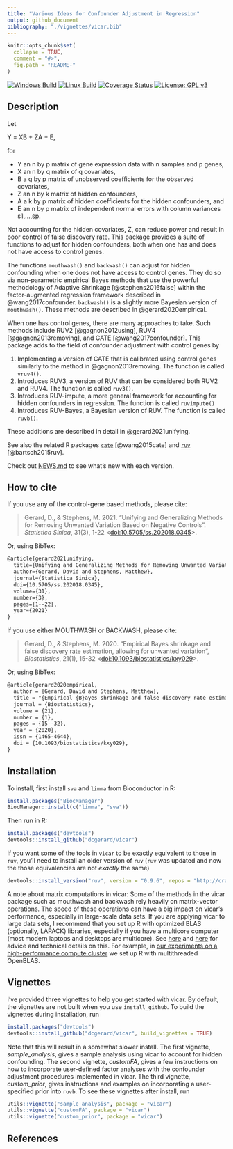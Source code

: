 ```yaml
---
title: "Various Ideas for Confounder Adjustment in Regression"
output: github_document
bibliography: "./vignettes/vicar.bib"
---
```


<!-- README.md is generated from README.Rmd. Please edit that file -->

```r
knitr::opts_chunk$set(
  collapse = TRUE,
  comment = "#>",
  fig.path = "README-"
)
```

[![Windows Build](https://ci.appveyor.com/api/projects/status/github/dcgerard/vicar?branch=master&svg=true)](https://ci.appveyor.com/project/dcgerard/vicar)
[![Linux Build](https://travis-ci.org/dcgerard/vicar.svg?branch=master)](https://travis-ci.org/dcgerard/vicar)
[![Coverage Status](https://coveralls.io/repos/github/dcgerard/vicar/badge.svg?branch=master)](https://coveralls.io/github/dcgerard/vicar?branch=master)
[![License: GPL v3](https://img.shields.io/badge/License-GPL%20v3-blue.svg)](https://www.gnu.org/licenses/gpl-3.0)


## Description
Let

Y = XB + ZA + E,

for

* Y an n by p matrix of gene expression data with n samples and p genes,
* X an n by q matrix of q covariates,
* B a q by p matrix of unobserved coefficients for the observed covariates,
* Z an n by k matrix of hidden confounders,
* A a k by p matrix of hidden coefficients for the hidden confounders, and
* E an n by p matrix of independent normal errors with column variances s1,...,sp.

Not accounting for the hidden covariates, Z, can reduce power and
result in poor control of false discovery rate. This package provides
a suite of functions to adjust for hidden confounders, both when one
has and does not have access to control genes.

The functions `mouthwash()` and `backwash()` can adjust for hidden confounding when one
does not have access to control genes. They do so via non-parametric
empirical Bayes methods that use the powerful methodology of Adaptive
Shrinkage [@stephens2016false] within the factor-augmented regression
framework described in @wang2017confounder. `backwash()` is a slightly more 
Bayesian version of `mouthwash()`. These methods are described in
@gerard2020empirical.

When one has control genes, there are many approaches to take. Such
methods include RUV2 [@gagnon2012using], RUV4 [@gagnon2013removing],
and CATE [@wang2017confounder]. This package adds to the field of
confounder adjustment with control genes by

1. Implementing a version of CATE that is calibrated using control genes similarly to the method in @gagnon2013removing. The function is called `vruv4()`.
2. Introduces RUV3, a version of RUV that can be considered both RUV2 and RUV4. The function is called `ruv3()`.
3. Introduces RUV-impute, a more general framework for accounting for hidden confounders in regression. The function is called `ruvimpute()`
4. Introduces RUV-Bayes, a Bayesian version of RUV. The function is called `ruvb()`.

These additions are described in detail in @gerard2021unifying.

See also the related R packages
[`cate`](https://cran.r-project.org/package=cate)
[@wang2015cate] and
[`ruv`](https://cran.r-project.org/package=ruv)
[@bartsch2015ruv].

Check out [NEWS.md](NEWS.md) to see what's new with each version.

## How to cite

If you use any of the control-gene based methods, please cite:

> Gerard, D., & Stephens, M. 2021. "Unifying and Generalizing Methods for Removing Unwanted Variation Based on Negative Controls". *Statistica Sinica*, 31(3), 1-22 <[doi:10.5705/ss.202018.0345](https://doi.org/10.5705/ss.202018.0345)>.

Or, using BibTex:
``` tex
@article{gerard2021unifying,
  title={Unifying and Generalizing Methods for Removing Unwanted Variation Based on Negative Controls},
  author={Gerard, David and Stephens, Matthew},
  journal={Statistica Sinica},
  doi={10.5705/ss.202018.0345},
  volume={31},
  number={3},
  pages={1--22},
  year={2021}
}
```

If you use either MOUTHWASH or BACKWASH, please cite:

> Gerard, D., & Stephens, M. 2020. "Empirical Bayes shrinkage and false discovery rate estimation, allowing for unwanted variation", *Biostatistics*, 21(1), 15-32 <[doi:10.1093/biostatistics/kxy029](https://doi.org/10.1093/biostatistics/kxy029)>.

Or, using BibTex:
``` tex
@article{gerard2020empirical,
  author = {Gerard, David and Stephens, Matthew},
  title = "{Empirical {B}ayes shrinkage and false discovery rate estimation, allowing for unwanted variation}",
  journal = {Biostatistics},
  volume = {21},
  number = {1},
  pages = {15--32},
  year = {2020},
  issn = {1465-4644},
  doi = {10.1093/biostatistics/kxy029},
}
```

## Installation

To install, first install `sva` and `limma` from Bioconductor
in R:

```r
install.packages("BiocManager")
BiocManager::install(c("limma", "sva"))
```

Then run in R:

```r
install.packages("devtools")
devtools::install_github("dcgerard/vicar")
```

If you want some of the tools in `vicar` to be exactly equivalent to those in `ruv`, you'll need to install an older version of `ruv` (`ruv` was updated and now the those equivalencies are not *exactly* the same)

```r
devtools::install_version("ruv", version = "0.9.6", repos = "http://cran.us.r-project.org")
```

A note about matrix computations in vicar: Some of the methods in the vicar package such as mouthwash and backwash rely heavily on matrix-vector operations. The speed of these operations can have a big impact on vicar's performance, especially in large-scale data sets. If you are applying vicar to large data sets, I recommend that you set up R with optimized BLAS (optionally, LAPACK) libraries, especially if you have a multicore computer (most modern laptops and desktops are multicore). See [here](https://csgillespie.github.io/efficientR/set-up.html#blas-and-alternative-r-interpreters) and [here](https://cran.r-project.org/doc/manuals/r-release/R-admin.html#Linear-algebra) for advice and technical details on this. For example, in [our experiments on a high-performance compute cluster](https://github.com/pcarbo/mouthwash_sims/blob/master/mouthwash.sbatch) we set up R with multithreaded OpenBLAS.


## Vignettes
I've provided three vignettes to help you get started with vicar. By default, the vignettes are not built when you use `install_github`. To build the vignettes during installation, run
```r
install.packages("devtools")
devtools::install_github("dcgerard/vicar", build_vignettes = TRUE)
```
Note that this will result in a somewhat slower install. The first vignette, _sample\_analysis_, gives a sample analysis using vicar to account for hidden confounding. The second vignette, _customFA_, gives a few instructions on how to incorporate user-defined factor analyses with the confounder adjustment procedures implemented in vicar. The third vignette, _custom\_prior_, gives instructions and examples on incorporating a user-specified prior into `ruvb`. To see these vignettes after install, run
```r
utils::vignette("sample_analysis", package = "vicar")
utils::vignette("customFA", package = "vicar")
utils::vignette("custom_prior", package = "vicar")
```

## References
